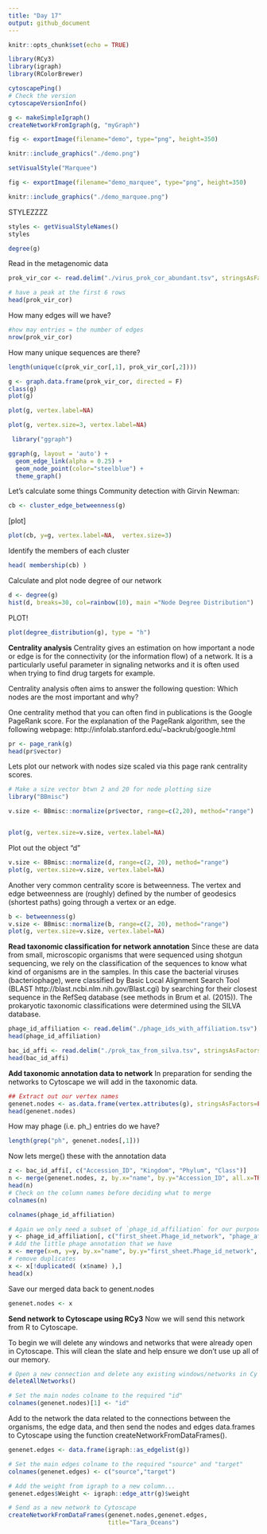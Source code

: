 ```yaml
---
title: "Day 17"
output: github_document
---
```


```r
knitr::opts_chunk$set(echo = TRUE)
```

```r
library(RCy3)
library(igraph)
library(RColorBrewer)
```

```r
cytoscapePing()
# Check the version
cytoscapeVersionInfo()
```

```r
g <- makeSimpleIgraph()
createNetworkFromIgraph(g, "myGraph")
```

```r
fig <- exportImage(filename="demo", type="png", height=350)
```

```r
knitr::include_graphics("./demo.png")

```
```r
setVisualStyle("Marquee")
```


```r
fig <- exportImage(filename="demo_marquee", type="png", height=350)

knitr::include_graphics("./demo_marquee.png")
```
STYLEZZZZ
```r
styles <- getVisualStyleNames()
styles
```

```r
degree(g)
```
Read in the metagenomic data
```r
prok_vir_cor <- read.delim("./virus_prok_cor_abundant.tsv", stringsAsFactors = F)

# have a peak at the first 6 rows 
head(prok_vir_cor)
```

How many edges will we have?
```r
#how may entries = the number of edges
nrow(prok_vir_cor)
```
How many unique sequences are there?
```r
length(unique(c(prok_vir_cor[,1], prok_vir_cor[,2])))
```
```r
g <- graph.data.frame(prok_vir_cor, directed = F)
class(g)
plot(g)
```

```r
plot(g, vertex.label=NA)
```
```r
plot(g, vertex.size=3, vertex.label=NA)

```
```r
 library("ggraph")
```
```r
ggraph(g, layout = 'auto') +
  geom_edge_link(alpha = 0.25) +
  geom_node_point(color="steelblue") +
  theme_graph()
```
Let's calculate some things 
Community detection with Girvin Newman:
```r
cb <- cluster_edge_betweenness(g)
```

[plot]

```r
plot(cb, y=g, vertex.label=NA,  vertex.size=3)
```
Identify the members of each cluster 
```r
head( membership(cb) )
```

Calculate and plot node degree of our network
```r
d <- degree(g)
hist(d, breaks=30, col=rainbow(10), main ="Node Degree Distribution")
```

PLOT!
```r
plot(degree_distribution(g), type = "h")
```
**Centrality analysis**
Centrality gives an estimation on how important a node or edge is for the connectivity (or the information flow) of a network. It is a particularly useful parameter in signaling networks and it is often used when trying to find drug targets for example.

Centrality analysis often aims to answer the following question: Which nodes are the most important and why?

One centrality method that you can often find in publications is the Google PageRank score. For the explanation of the PageRank algorithm, see the following webpage: http://infolab.stanford.edu/~backrub/google.html
```r
pr <- page_rank(g)
head(pr$vector)
```
Lets plot our network with nodes size scaled via this page rank centrality scores.
```r
# Make a size vector btwn 2 and 20 for node plotting size
library("BBmisc")

v.size <- BBmisc::normalize(pr$vector, range=c(2,20), method="range")


plot(g, vertex.size=v.size, vertex.label=NA)
```
Plot out the object "d"

```r
v.size <- BBmisc::normalize(d, range=c(2, 20), method="range")
plot(g, vertex.size=v.size, vertex.label=NA)
```
Another very common centrality score is betweenness. The vertex and edge betweenness are (roughly) defined by the number of geodesics (shortest paths) going through a vertex or an edge.


```r
b <- betweenness(g)
v.size <- BBmisc::normalize(b, range=c(2, 20), method="range")
plot(g, vertex.size=v.size, vertex.label=NA)
```
**Read taxonomic classification for network annotation**
Since these are data from small, microscopic organisms that were sequenced using shotgun sequencing, we rely on the classification of the sequences to know what kind of organisms are in the samples. In this case the bacterial viruses (bacteriophage), were classified by Basic Local Alignment Search Tool (BLAST http://blast.ncbi.nlm.nih.gov/Blast.cgi) by searching for their closest sequence in the RefSeq database (see methods in Brum et al. (2015)). The prokaryotic taxonomic classifications were determined using the SILVA database.
```r
phage_id_affiliation <- read.delim("./phage_ids_with_affiliation.tsv")
head(phage_id_affiliation)
```

```r
bac_id_affi <- read.delim("./prok_tax_from_silva.tsv", stringsAsFactors = FALSE)
head(bac_id_affi)
```
**Add taxonomic annotation data to network**
In preparation for sending the networks to Cytoscape we will add in the taxonomic data.
```r
## Extract out our vertex names
genenet.nodes <- as.data.frame(vertex.attributes(g), stringsAsFactors=FALSE)
head(genenet.nodes)
```

How may phage (i.e. ph_) entries do we have?

```r
length(grep("ph", genenet.nodes[,1]))
```
Now lets merge() these with the annotation data
```r
z <- bac_id_affi[, c("Accession_ID", "Kingdom", "Phylum", "Class")]
n <- merge(genenet.nodes, z, by.x="name", by.y="Accession_ID", all.x=TRUE)
head(n)
# Check on the column names before deciding what to merge
colnames(n)
```
```r
colnames(phage_id_affiliation)
```

```r
# Again we only need a subset of `phage_id_affiliation` for our purposes
y <- phage_id_affiliation[, c("first_sheet.Phage_id_network", "phage_affiliation","Tax_order", "Tax_subfamily")]
# Add the little phage annotation that we have
x <- merge(x=n, y=y, by.x="name", by.y="first_sheet.Phage_id_network", all.x=TRUE)
# remove duplicates 
x <- x[!duplicated( (x$name) ),]
head(x)
```
Save our merged data back to genent.nodes 
```r
genenet.nodes <- x

```

**Send network to Cytoscape using RCy3**
Now we will send this network from R to Cytoscape.

To begin we will delete any windows and networks that were already open in Cytoscape. This will clean the slate and help ensure we don't use up all of our memory.

```r
# Open a new connection and delete any existing windows/networks in Cy
deleteAllNetworks()
```

```r
# Set the main nodes colname to the required "id" 
colnames(genenet.nodes)[1] <- "id"
```
Add to the network the data related to the connections between the organisms, the edge data, and then send the nodes and edges data.frames to Cytoscape using the function createNetworkFromDataFrames().
```r
genenet.edges <- data.frame(igraph::as_edgelist(g))

# Set the main edges colname to the required "source" and "target" 
colnames(genenet.edges) <- c("source","target")

# Add the weight from igraph to a new column...
genenet.edges$Weight <- igraph::edge_attr(g)$weight

# Send as a new network to Cytoscape
createNetworkFromDataFrames(genenet.nodes,genenet.edges, 
                            title="Tara_Oceans")
```


